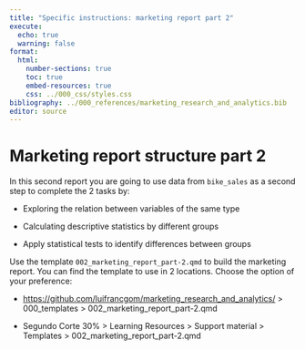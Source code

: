---
title: "Specific instructions: marketing report part 2"
execute: 
  echo: true
  warning: false
format: 
  html:
    number-sections: true
    toc: true
    embed-resources: true
    css: ../000_css/styles.css
bibliography: ../000_references/marketing_research_and_analytics.bib
editor: source
---

# Marketing report structure part 2

In this second report you are going to use data from `bike_sales` as a second step to complete the 2 tasks by:

-   Exploring the relation between variables of the same type

-   Calculating descriptive statistics by different groups

-   Apply statistical tests to identify differences between groups

Use the template `002_marketing_report_part-2.qmd` to build the marketing report. You can find the template to use in 2 locations. Choose the option of your preference:

-   <https://github.com/luifrancgom/marketing_research_and_analytics/> \> 000_templates \> 002_marketing_report_part-2.qmd

-   Segundo Corte 30% \> Learning Resources \> Support material \> Templates \> 002_marketing_report_part-2.qmd